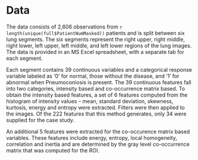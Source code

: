 # Data

The data consists of 2,606 observations from `r length(unique(full$PatientNumMasked))` patients and is split between six lung segments. The six segments represent the right upper, right middle, right lower, left upper, left middle, and left lower regions of the lung images. The data is provided in an MS Excel spreadsheet, with a separate tab for each segment.

Each segment contains 39 continuous variables and a categorical response variable labeled as '0' for normal, those without the disease, and '1' for abnormal when Pneumoconiosis is present. The 39 continuous features fall into two categories, intensity based and co-occurrence matrix based. To obtain the intensity based features, a set of 6 features computed from the histogram of intensity values – mean, standard deviation, skewness, kurtosis, energy and entropy were extracted. Filters were then applied to the images. Of the 222 features that this method generates, only 34 were supplied for the case study.

An additional 5 features were extracted for the co-occurence matrix based variables. These features include energy, entropy, local homogeneity, correlation and inertia and are determined by the gray level co-occurrence matrix that was computed for the ROI. 

